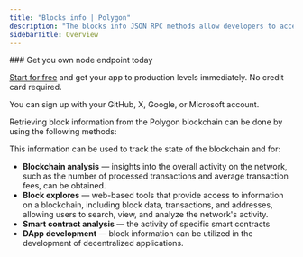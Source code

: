 ```yaml
---
title: "Blocks info | Polygon"
description: "The blocks info JSON RPC methods allow developers to access specific block details. A block in the Polygon blockchain contains various pieces of information, such as the block's transactions, the block, the timestamp of the block, the block height, the block header, and other."
sidebarTitle: Overview
---
```


<Check>
  ### Get you own node endpoint today

  [Start for free](https://console.chainstack.com/) and get your app to production levels immediately. No credit card required.

  You can sign up with your GitHub, X, Google, or Microsoft account.
</Check>

Retrieving block information from the Polygon blockchain can be done by using the following methods:

<CardGroup>
<Card title="eth_blockNumber | Polygon" href="/reference/polygon-getblocknumber" icon="angle-right" iconType="solid" horizontal />
<Card title="eth_getBlockByHash | Polygon" href="/reference/getblockbyhash" icon="angle-right" iconType="solid" horizontal />
<Card title="eth_getBlockByNumber | Polygon" href="/reference/polygon-getblockbynumber" icon="angle-right" iconType="solid" horizontal />
<Card title="eth_getBlockTransactionCountByHash | Polygon" href="/reference/polygon-getblocktransactioncountbyhash" icon="angle-right" iconType="solid" horizontal />
<Card title="eth_getBlockTransactionCountByNumber | Polygon" href="/reference/polygon-getblocktransactioncountbynumber" icon="angle-right" iconType="solid" horizontal />
<Card title="eth_newBlockFilter | Polygon" href="/reference/polygon-newblockfilter" icon="angle-right" iconType="solid" horizontal />
</CardGroup>

This information can be used to track the state of the blockchain and for:

* **Blockchain analysis** — insights into the overall activity on the network, such as the number of processed transactions and average transaction fees, can be obtained.
* **Block explores** — web-based tools that provide access to information on a blockchain, including block data, transactions, and addresses, allowing users to search, view, and analyze the network's activity.
* **Smart contract analysis** — the activity of specific smart contracts
* **DApp development** — block information can be utilized in the development of decentralized applications.
